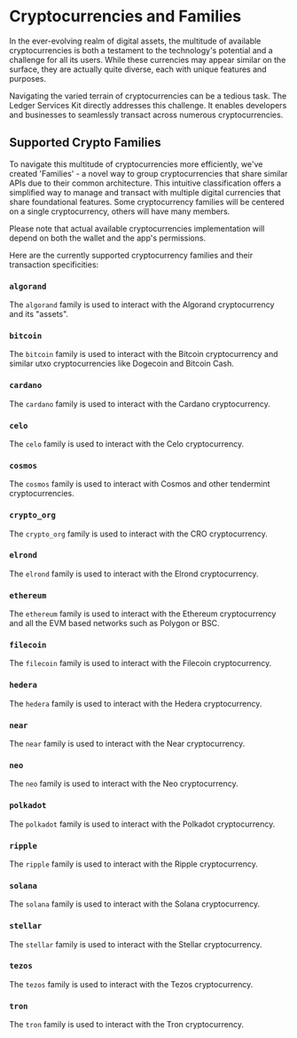 # Cryptocurrencies and Families

In the ever-evolving realm of digital assets, the multitude of available cryptocurrencies is both a testament to the technology's potential and a challenge for all its users. While these currencies may appear similar on the surface, they are actually quite diverse, each with unique features and purposes.

Navigating the varied terrain of cryptocurrencies can be a tedious task. The Ledger Services Kit directly addresses this challenge. It enables developers and businesses to seamlessly transact across numerous cryptocurrencies.

## Supported Crypto Families

To navigate this multitude of cryptocurrencies more efficiently, we've created 'Families' - a novel way to group cryptocurrencies that share similar APIs due to their common architecture. This intuitive classification offers a simplified way to manage and transact with multiple digital currencies that share foundational features. Some cryptocurrency families will be centered on a single cryptocurrency, others will have many members.

Please note that actual available cryptocurrencies implementation will depend on both the wallet and the app's permissions.

Here are the currently supported cryptocurrency families and their transaction specificities:

### `algorand`

The `algorand` family is used to interact with the Algorand cryptocurrency and its "assets".

### `bitcoin`

The `bitcoin` family is used to interact with the Bitcoin cryptocurrency and similar utxo cryptocurrencies like Dogecoin and Bitcoin Cash.

### `cardano`

The `cardano` family is used to interact with the Cardano cryptocurrency.

### `celo`

The `celo` family is used to interact with the Celo cryptocurrency.

### `cosmos`

The `cosmos` family is used to interact with Cosmos and other tendermint cryptocurrencies.

### `crypto_org`

The `crypto_org` family is used to interact with the CRO cryptocurrency.

### `elrond`

The `elrond` family is used to interact with the Elrond cryptocurrency.

### `ethereum`

The `ethereum` family is used to interact with the Ethereum cryptocurrency and all the EVM based networks such as Polygon or BSC.

### `filecoin`

The `filecoin` family is used to interact with the Filecoin cryptocurrency.

### `hedera`

The `hedera` family is used to interact with the Hedera cryptocurrency.

### `near`

The `near` family is used to interact with the Near cryptocurrency.

### `neo`

The `neo` family is used to interact with the Neo cryptocurrency.

### `polkadot`

The `polkadot` family is used to interact with the Polkadot cryptocurrency.

### `ripple`

The `ripple` family is used to interact with the Ripple cryptocurrency.

### `solana`

The `solana` family is used to interact with the Solana cryptocurrency.

### `stellar`

The `stellar` family is used to interact with the Stellar cryptocurrency.

### `tezos`

The `tezos` family is used to interact with the Tezos cryptocurrency.

### `tron`

The `tron` family is used to interact with the Tron cryptocurrency.
